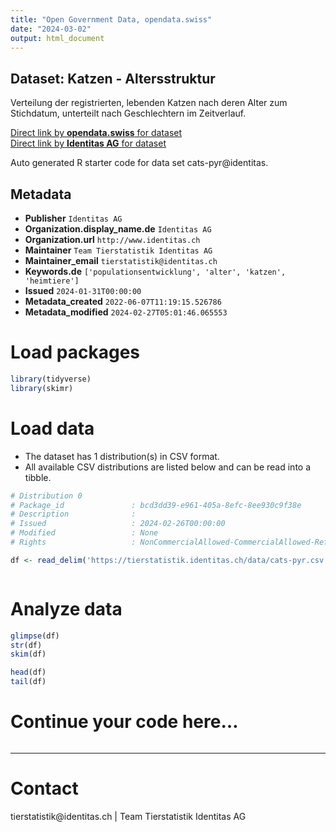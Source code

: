 ```yaml
---
title: "Open Government Data, opendata.swiss"
date: "2024-03-02"
output: html_document
---
```


## Dataset: Katzen - Altersstruktur

Verteilung der registrierten, lebenden Katzen nach deren Alter zum Stichdatum, unterteilt nach Geschlechtern im Zeitverlauf. 

[Direct link by **opendata.swiss** for dataset](https://opendata.swiss/de/dataset/katzen-altersstruktur)<br>
[Direct link by **Identitas AG** for dataset](https://tierstatistik.identitas.ch/)

Auto generated R starter code for data set cats-pyr@identitas.

## Metadata

- **Publisher** `Identitas AG`
- **Organization.display_name.de** `Identitas AG`
- **Organization.url** `http://www.identitas.ch`
- **Maintainer** `Team Tierstatistik Identitas AG`
- **Maintainer_email** `tierstatistik@identitas.ch`
- **Keywords.de** `['populationsentwicklung', 'alter', 'katzen', 'heimtiere']`
- **Issued** `2024-01-31T00:00:00`
- **Metadata_created** `2022-06-07T11:19:15.526786`
- **Metadata_modified** `2024-02-27T05:01:46.065553`


# Load packages

```r

library(tidyverse)
library(skimr)

```

# Load data

-   The dataset has 1 distribution(s) in CSV format.
-   All available CSV distributions are listed below and can be read into a tibble.

```r

# Distribution 0
# Package_id               : bcd3dd39-e961-405a-8efc-8ee930c9f38e
# Description              : 
# Issued                   : 2024-02-26T00:00:00
# Modified                 : None
# Rights                   : NonCommercialAllowed-CommercialAllowed-ReferenceRequired

df <- read_delim('https://tierstatistik.identitas.ch/data/cats-pyr.csv')



```

# Analyze data

```r

glimpse(df)
str(df)
skim(df)

head(df)
tail(df)

```

# Continue your code here...

```r

```

------------------------------------------------------------------------

# Contact

tierstatistik@identitas.ch | Team Tierstatistik Identitas AG
